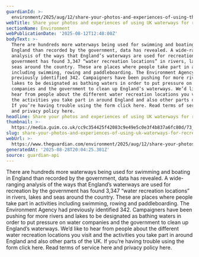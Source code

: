```yaml
---
guardianId: >-
  environment/2025/aug/12/share-your-photos-and-experiences-of-using-the-uk-waterways-for-recreation
webTitle: Share your photos and experiences of using UK waterways for recreation
sectionName: Environment
webPublicationDate: '2025-08-12T12:48:00Z'
bodyText: >-
  There are hundreds more waterways being used for swimming and boating in
  England than recorded by the government, data has revealed. A wide-ranging
  analysis of the ways that England’s waterways are used for recreation by the
  government has found 3,347 “water recreation locations” in rivers, lakes and
  seas around the country. These are places where people take part in activities
  including swimming, rowing and paddleboarding. The Environment Agency had
  previously identified 342. Campaigners have been pushing for more rivers and
  lakes to be designated as bathing waters in order to put pressure on water
  companies and the government to clean up England’s waterways. We’d like to
  hear from people about the different water recreation locations you visit and
  the activities you take part in around England and also other parts of the UK.
  If you’re having trouble using the form click here. Read terms of service here
  and privacy policy here.
headline: Share your photos and experiences of using UK waterways for recreation
thumbnail: >-
  https://media.guim.co.uk/cc9c354425f42083c9e49e5c0e3f4b837a6fc80d/73_0_3551_2841/500.jpg
slug: share-your-photos-and-experiences-of-using-uk-waterways-for-recreation
webUrl: >-
  https://www.theguardian.com/environment/2025/aug/12/share-your-photos-and-experiences-of-using-the-uk-waterways-for-recreation
generatedAt: '2025-08-28T20:04:25.301Z'
source: guardian-api
---
```

There are hundreds more waterways being used for swimming and boating in England than recorded by the government, data has revealed. A wide-ranging analysis of the ways that England’s waterways are used for recreation by the government has found 3,347 “water recreation locations” in rivers, lakes and seas around the country. These are places where people take part in activities including swimming, rowing and paddleboarding. The Environment Agency had previously identified 342. Campaigners have been pushing for more rivers and lakes to be designated as bathing waters in order to put pressure on water companies and the government to clean up England’s waterways. We’d like to hear from people about the different water recreation locations you visit and the activities you take part in around England and also other parts of the UK. If you’re having trouble using the form click here. Read terms of service here and privacy policy here.
